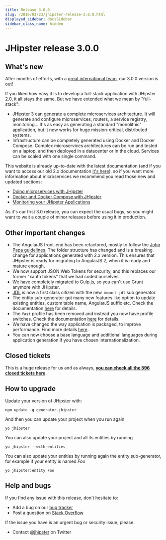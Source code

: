 ```yaml
---
title: Release 3.0.0
slug: /2016/03/23/jhipster-release-3.0.0.html
displayed_sidebar: docsSidebar
sidebar_class_name: hidden
---
```


JHipster release 3.0.0
==================

What's new
----------

After months of efforts, with a [great international team](/team/), our 3.0.0 version is out!

If you liked how easy it is to develop a full-stack application with JHipster 2.0, it all stays the same. But we have extended what we mean by "full-stack":

- JHipster 3 can generate a complete microservices architecture. It will generate and configure microservices, routers, a service registry, monitoring... It's as easy as generating a standard "monolithic" application, but it now works for huge mission-critical, distributed systems.
- Infrastructure can be completely generated using Docker and Docker Compose. Complex microservices architectures can be run and tested on a laptop, and then deployed in a datacenter or in the cloud. Services can be scaled with one single command.

This website is already up-to-date with the latest documentation (and if you want to access our old 2.x documentation [it's here](https://www.jhipster.tech/documentation-archive/)), so if you want more information about microservices we recommend you read those new and updated sections:

- [Doing microservices with JHipster](/microservices-architecture/)
- [Docker and Docker Compose with JHipster](/docker-compose/)
- [Monitoring your JHipster Applications](/monitoring/)

As it's our first 3.0 release, you can expect the usual bugs, so you might want to wait a couple of minor releases before using it in production.

Other important changes
------------

- The AngularJS front-end has been refactored, mostly to follow the [John Papa guidelines](https://github.com/johnpapa/angular-styleguide/blob/master/a1/README.md). The folder structure has changed and is a breaking change for applications generated with 2.x version. This ensures that JHipster is ready for migrating to AngularJS 2, when it is ready and mature enough.
- We now support JSON Web Tokens for security, and this replaces our former "xauth tokens" that we had coded ourselves.
- We have completely migrated to Gulp.js, so you can't use Grunt anymore with JHipster.
- [JDL](/jdl/intro/) is now a first class citizen with the new `import-jdl` sub generator.
- The entity sub-generator got many new features like option to update existing entities, custom table name, AngularJS suffix etc. Check the documentation [here](/creating-an-entity/) for details.
- The `fast` profile has been removed and instead you now have profile switches. Check the documentation [here](/profiles/) for details.
- We have changed the way application is packaged, to improve performance. Find more details [here](/production/).
- You can now choose a base language and additional languages during application generation if you have chosen internationalization.

Closed tickets
------------
This is a huge release for us and as always, __[you can check all the 596 closed tickets here](https://github.com/jhipster/generator-jhipster/issues?q=milestone%3A3.0.0+is%3Aclosed)__.

How to upgrade
------------

Update your version of JHipster with:

```
npm update -g generator-jhipster
```

And then you can update your project when you run again

```
yo jhipster
```

You can also update your project and all its entities by running

```
yo jhipster --with-entities
```

You can also update your entities by running again the entity sub-generator, for example if your entity is named _Foo_

```
yo jhipster:entity Foo
```

Help and bugs
--------------

If you find any issue with this release, don't hesitate to:

- Add a bug on our [bug tracker](https://github.com/jhipster/generator-jhipster/issues?state=open)
- Post a question on [Stack Overflow](http://stackoverflow.com/tags/jhipster/info)

If the issue you have is an urgent bug or security issue, please:

- Contact [@jhipster](https://twitter.com/jhipster) on Twitter

